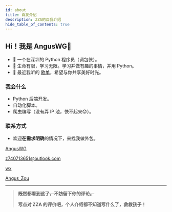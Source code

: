 ```yaml
---
id: about
title: 自我介绍
description: ZZA的自我介绍
hide_table_of_contents: true
---
```



## Hi！我是 AngusWG👋

- 🧑 一个在深圳的 Python 程序员（调包侠）。
- 📣 生命有限，学习无限。学习并做有趣的事情，并用 Python。
- 🎵 最近我听的 [歌单](https://music.163.com/#/playlist?id=149086736)，希望与你共享美好时光。

### 我会什么

- Python 后端开发。
- 自动化脚本。
- 爬虫编写（没有弄 IP 池，快不起来😟）。

### 联系方式

- 欢迎**在需求明确**的情况下，来找我做外包。

<p style={{ display: 'flex', 'align-items': 'center', gap: '0.5rem' }}>
  <Icon icon="ri:github-line" width="20" heigth="20" />
  <a href={social.github.href}>AngusWG</a>
</p>

<p style={{ display: 'flex', 'align-items': 'center', gap: '0.5rem' }}>
  <Icon icon="ri:mail-open-line" width="20" heigth="20" />
  <a href={social.email.href}>z740713651@outlook.com</a>
</p>

<!--  <p style={{ display: 'flex', 'align-items': 'center', gap: '0.5rem' }}>
  <Icon icon="ri:qq-line" width="20" heigth="20" />
  <a href={social.qq.href}>QQ</a>
</p>  -->

<p style={{ display: 'flex', 'align-items': 'center', gap: '0.5rem' }}>
  <Icon icon="ri:wechat-2-line" width="20" heigth="20" />
  <a href={social.wx.href}>wx</a>
</p>

<p style={{ display: 'flex', 'align-items': 'center', gap: '0.5rem' }}>
  <Icon icon="ri:twitter-x-line" width="20" heigth="20" /> <a href={social.twitter.href}>Angus_Zou</a>
</p>

---

> **~~既然都看到这了，不妨留下你的评论。~~**
>
> **写点对 ZZA 的评价吧，个人介绍都不知道写什么了，救救孩子！**

<Comment />
